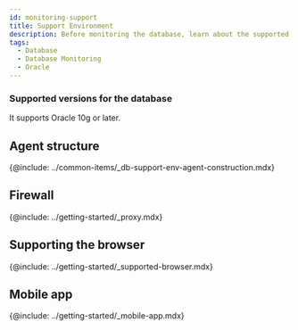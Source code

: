 ```yaml
---
id: monitoring-support
title: Support Environment
description: Before monitoring the database, learn about the supported database types.
tags:
  - Database
  - Database Monitoring
  - Oracle
---
```



<Desc name='Oracle' />

### Supported versions for the database

It supports Oracle 10g or later.

## Agent structure

{@include: ../common-items/_db-support-env-agent-construction.mdx}

## Firewall

{@include: ../getting-started/_proxy.mdx}  

## Supporting the browser

{@include: ../getting-started/_supported-browser.mdx}  

## Mobile app

{@include: ../getting-started/_mobile-app.mdx}  
